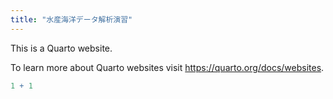 ```yaml
---
title: "水産海洋データ解析演習"
---
```


This is a Quarto website.

To learn more about Quarto websites visit <https://quarto.org/docs/websites>.

```r
1 + 1
```

